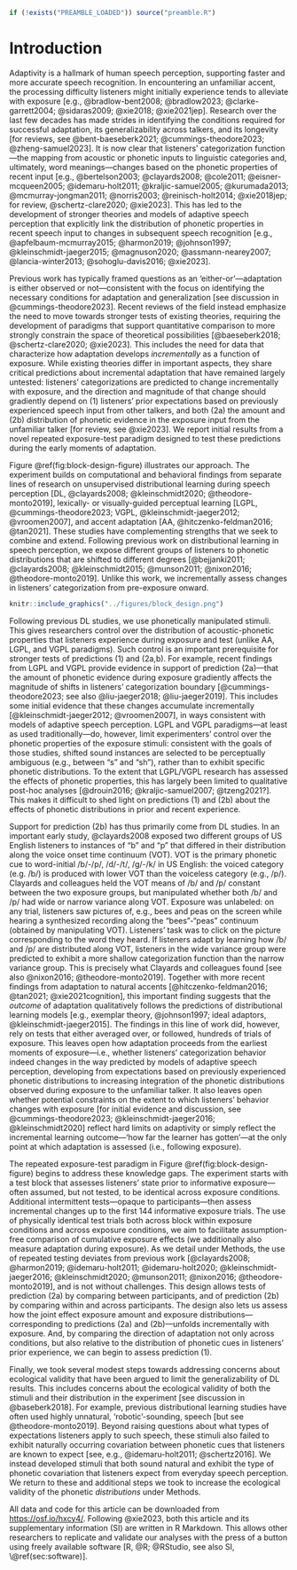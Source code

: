 ```r
if (!exists("PREAMBLE_LOADED")) source("preamble.R")
```

# Introduction
Adaptivity is a hallmark of human speech perception, supporting faster and more accurate speech recognition. In encountering an unfamiliar accent, the processing difficulty listeners might initially experience tends to alleviate with exposure [e.g., @bradlow-bent2008; @bradlow2023; @clarke-garrett2004; @sidaras2009; @xie2018; @xie2021jep]. Research over the last few decades has made strides in identifying the conditions required for successful adaptation, its generalizability across talkers, and its longevity [for reviews, see @bent-baeseberk2021; @cummings-theodore2023; @zheng-samuel2023]. It is now clear that listeners' categorization function---the mapping from acoustic or phonetic inputs to linguistic categories and, ultimately, word meanings---changes based on the phonetic properties of recent input [e.g., @bertelson2003; @clayards2008; @cole2011; @eisner-mcqueen2005; @idemaru-holt2011; @kraljic-samuel2005; @kurumada2013; @mcmurray-jongman2011; @norris2003; @reinisch-holt2014; @xie2018jep; for review, @schertz-clare2020; @xie2023]. This has led to the development of stronger theories and models of adaptive speech perception that explicitly link the distribution of phonetic properties in recent speech input to changes in subsequent speech recognition [e.g., @apfelbaum-mcmurray2015; @harmon2019; @johnson1997; @kleinschmidt-jaeger2015; @magnuson2020; @assmann-nearey2007; @lancia-winter2013; @sohoglu-davis2016; @xie2023]. 

Previous work has typically framed questions as an 'either-or'---adaptation is either observed or not---consistent with the focus on identifying the necessary conditions for adaptation and generalization [see discussion in @cummings-theodore2023]. Recent reviews of the field instead emphasize the need to move towards stronger tests of existing theories, requiring the development of paradigms that support quantitative comparison to more strongly constrain the space of theoretical possibilities [@baeseberk2018; @schertz-clare2020; @xie2023]. This includes the need for data that characterize how adaptation develops *incrementally* as a function of exposure. While existing theories differ in important aspects, they share critical predictions about incremental adaptation that have remained largely untested: listeners' categorizations are predicted to change incrementally with exposure, and the direction and magnitude of that change should gradiently depend on (1) listeners' prior expectations based on previously experienced speech input from other talkers, and both (2a) the amount and (2b) distribution of phonetic evidence in the exposure input from the unfamiliar talker [for review, see @xie2023]. We report initial results from a novel repeated exposure-test paradigm designed to test these predictions during the early moments of adaptation. 

Figure \@ref(fig:block-design-figure) illustrates our approach. The experiment builds on computational and behavioral findings from separate lines of research on unsupervised distributional learning during speech perception [DL, @clayards2008; @kleinschmidt2020; @theodore-monto2019], lexically- or visually-guided perceptual learning [LGPL, @cummings-theodore2023; VGPL, @kleinschmidt-jaeger2012; @vroomen2007], and accent adaptation [AA, @hitczenko-feldman2016; @tan2021]. These studies have complementing strengths that we seek to combine and extend. <!-- TO DO: consider briefly elaborating here? -->  Following previous work on distributional learning in speech perception, we expose different groups of listeners to phonetic distributions that are shifted to different degrees [@bejjanki2011; @clayards2008; @kleinschmidt2015; @munson2011; @nixon2016; @theodore-monto2019]. Unlike this work, we incrementally assess changes in listeners' categorization from pre-exposure onward.

```r
knitr::include_graphics("../figures/block_design.png")
```

Following previous DL studies, we use phonetically manipulated stimuli. This gives researchers control over the distribution of acoustic-phonetic properties that listeners experience during exposure and test (unlike AA, LGPL, and VGPL paradigms). Such control is an important prerequisite for stronger tests of predictions (1) and (2a,b). For example, recent findings from LGPL and VGPL provide evidence in support of prediction (2a)---that the amount of phonetic evidence during exposure gradiently affects the magnitude of shifts in listeners' categorization boundary [@cummings-theodore2023; see also @liu-jaeger2018; @liu-jaeger2019]. This includes some initial evidence that these changes accumulate incrementally [@kleinschmidt-jaeger2012; @vroomen2007], in ways consistent with models of adaptive speech perception. LGPL and VGPL paradigms---at least as used traditionally---do, however, limit experimenters' control over the phonetic properties of the exposure stimuli: consistent with the goals of those studies, shifted sound instances are selected to be perceptually ambiguous (e.g., between "s" and "sh"), rather than to exhibit specific phonetic distributions. To the extent that LGPL/VGPL research has assessed the effects of phonetic properties, this has largely been limited to qualitative post-hoc analyses [@drouin2016; @kraljic-samuel2007; @tzeng2021?]. This makes it difficult to shed light on predictions (1) and (2b) about the effects of phonetic distributions in prior and recent experience.

Support for prediction (2b) has thus primarily come from DL studies. In an important early study, @clayards2008 exposed two different groups of US English listeners to instances of "b" and "p" that differed in their distribution along the voice onset time continuum (VOT). VOT is the primary phonetic cue to word-initial /b/-/p/, /d/-/t/, /g/-/k/ in US English: the voiced category (e.g. /b/) is produced with lower VOT than the voiceless category (e.g., /p/). Clayards and colleagues held the VOT means of /b/ and /p/ constant between the two exposure groups, but manipulated whether both /b/ and /p/ had wide or narrow variance along VOT. Exposure was unlabeled: on any trial, listeners saw pictures of, e.g., bees and peas on the screen while hearing a synthesized recording along the "bees"-"peas" continuum (obtained by manipulating VOT). Listeners' task was to click on the picture corresponding to the word they heard. If listeners adapt by learning how /b/ and /p/ are distributed along VOT, listeners in the wide variance group were predicted to exhibit a more shallow categorization function than the narrow variance group. This is precisely what Clayards and colleagues found [see also @nixon2016; @theodore-monto2019]. Together with more recent findings from adaptation to natural accents [@hitczenko-feldman2016; @tan2021; @xie2021cognition], this important finding suggests that the *outcome* of adaptation qualitatively follows the predictions of distributional learning models [e.g., exemplar theory, @johnson1997; ideal adaptors, @kleinschmidt-jaeger2015]. The findings in this line of work did, however, rely on tests that either averaged over, or followed, hundreds of trials of exposure. This leaves open how adaptation proceeds from the earliest moments of exposure---i.e., whether listeners' categorization behavior indeed changes in the way predicted by models of adaptive speech perception, developing from expectations based on previously experienced phonetic distributions to increasing integration of the phonetic distributions observed during exposure to the unfamiliar talker. It also leaves open whether potential constraints on the extent to which listeners' behavior changes with exposure [for initial evidence and discussion, see @cummings-theodore2023; @kleinschmidt-jaeger2016; @kleinschmidt2020] reflect hard limits on adaptivity or simply reflect the incremental learning outcome---'how far the learner has gotten'---at the only point at which adaptation is assessed (i.e., following exposure).

The repeated exposure-test paradigm in Figure \@ref(fig:block-design-figure) begins to address these knowledge gaps. The experiment starts with a test block that assesses listeners' state prior to informative exposure---often assumed, but not tested, to be identical across exposure conditions. Additional intermittent tests---opaque to participants---then assess incremental changes up to the first 144 informative exposure trials. The use of physically identical test trials both across block within exposure conditions and across exposure conditions, we aim to facilitate assumption-free comparison of cumulative exposure effects (we additionally also measure adaptation during exposure). As we detail under Methods, the use of repeated testing deviates from previous work [@clayards2008; @harmon2019; @idemaru-holt2011; @idemaru-holt2020; @kleinschmidt-jaeger2016; @kleinschmidt2020; @munson2011; @nixon2016; @theodore-monto2019], and is not without challenges. This design allows tests of prediction (2a) by comparing between participants, and of prediction (2b) by comparing within and across participants. The design also lets us assess how the joint effect exposure amount and exposure distributions---corresponding to predictions (2a) and (2b)---unfolds incrementally with exposure. And, by comparing the direction of adaptation not only across conditions, but also relative to the distribution of phonetic cues in listeners' prior experience, we can begin to assess prediction (1). 

Finally, we took several modest steps towards addressing concerns about ecological validity that have been argued to limit the generalizability of DL results. This includes concerns about the ecological validity of both the stimuli and their distribution in the experiment [see discussion in @baseberk2018]. For example, previous distributional learning studies have often used highly unnatural, 'robotic'-sounding, speech [but see @theodore-monto2019]. Beyond raising questions about what types of expectations listeners apply to such speech, these stimuli also failed to exhibit naturally occurring covariation between phonetic cues that listeners are known to expect [see, e.g., @idemaru-holt2011; @schertz2016]. We instead developed stimuli that both sound natural and exhibit the type of phonetic covariation that listeners expect from everyday speech perception. We return to these and additional steps we took to increase the ecological validity of the phonetic *distributions* under Methods.

All data and code for this article can be downloaded from [https://osf.io/hxcy4/](OSF). Following @xie2023, both this article and its supplementary information (SI) are written in R Markdown. This allows other researchers to replicate and validate our analyses with the press of a button using freely available software [R, @R; @RStudio, see also SI, \@ref(sec:software)]. 
